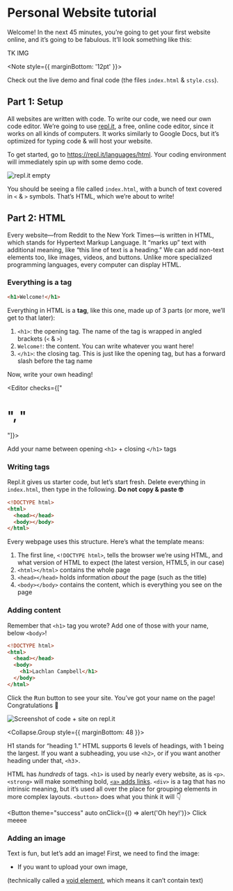 
# Personal Website tutorial

Welcome! In the next 45 minutes, you’re going to get your first website online, and it’s going to be fabulous. It’ll look something like this:

TK IMG

<Note style={{ marginBottom: '12pt' }}>

Check out the live demo and final code (the files `index.html` & `style.css`).

</Note>

## Part 1: Setup

All websites are written with code. To write our code, we need our own code editor. We’re going to use [repl.it](https://repl.it), a free, online code editor, since it works on all kinds of computers. It works similarly to Google Docs, but it’s optimized for typing code & will host your website.

To get started, go to <https://repl.it/languages/html>. Your coding environment will immediately spin up with some demo code.

![repl.it empty](https://cloud-fxrw1wlqu.vercel.app/screen_shot_2020-09-04_at_12.35.02_pm_1.png)

You should be seeing a file called `index.html`, with a bunch of text covered in `<` & `>` symbols. That’s HTML, which we’re about to write!

## Part 2: HTML

Every website—from Reddit to the New York Times—is written in HTML, which stands for Hypertext Markup Language. It “marks up” text with additional meaning, like “this line of text is a heading.” We can add non-text elements too, like images, videos, and buttons. Unlike more specialized programming languages, every computer can display HTML.

### Everything is a tag

```html
<h1>Welcome!</h1>
```

Everything in HTML is a **tag**, like this one, made up of 3 parts (or more, we’ll get to that later):

1. `<h1>`: the opening tag. The name of the tag is wrapped in angled brackets (`<` & `>`)
2. `Welcome!`: the content. You can write whatever you want here!
3. `</h1>`: the closing tag. This is just like the opening tag, but has a forward slash before the tag name

Now, write your own heading!

<Editor checks={["<h1>", "</h1>"]}>

Add your name between opening `<h1>` + closing `</h1>` tags

</Editor>

### Writing tags

Repl.it gives us starter code, but let’s start fresh. Delete everything in `index.html`, then type in the following. **Do not copy & paste 🤓**

```html
<!DOCTYPE html>
<html>
  <head></head>
  <body></body>
</html>
```

Every webpage uses this structure. Here’s what the template means:

1. The first line, `<!DOCTYPE html>`, tells the browser we’re using HTML, and what version of HTML to expect (the latest version, HTML5, in our case)
2. `<html></html>` contains the whole page
3. `<head></head>` holds information _about_ the page (such as the title)
4. `<body></body>` contains the content, which is everything you see on the page

### Adding content

Remember that `<h1>` tag you wrote? Add one of those with your name, below `<body>`!

```html
<!DOCTYPE html>
<html>
  <head></head>
  <body>
    <h1>Lachlan Campbell</h1>
  </body>
</html>
```

Click the <kbd>Run</kbd> button to see your site. You’ve got your name on the page! Congratulations 🥳

![Screenshot of code + site on repl.it](https://cloud-25godl11h.vercel.app/screen_shot_2020-09-04_at_1.20.56_pm.png)

<Collapse.Group style={{ marginBottom: 48 }}>
<Collapse title="What does h1 stand for?">

H1 stands for “heading 1.” HTML supports 6 levels of headings, with 1 being the largest. If you want a subheading, you use `<h2>`, or if you want another heading under that, `<h3`>.

</Collapse>
<Collapse title="What other tags are there?">

HTML has _hundreds_ of tags. `<h1>` is used by nearly every website, as is `<p>`. `<strong>` will make something bold, [`<a>` adds links](https://developer.mozilla.org/en-US/docs/Web/HTML/Element/a). `<div>` is a tag that has no intrinsic meaning, but it’s used all over the place for grouping elements in more complex layouts. `<button>` does what you think it will 👇

<Button theme="success" auto onClick={() => alert('Oh hey!')}>
  Click meeee
</Button>

</Collapse>
</Collapse.Group>

### Adding an image

Text is fun, but let’s add an image! First, we need to find the image:

- If you want to upload your own image,

(technically called a [void element](https://html.spec.whatwg.org/multipage/syntax.html#syntax-elements), which means it can’t contain text)
